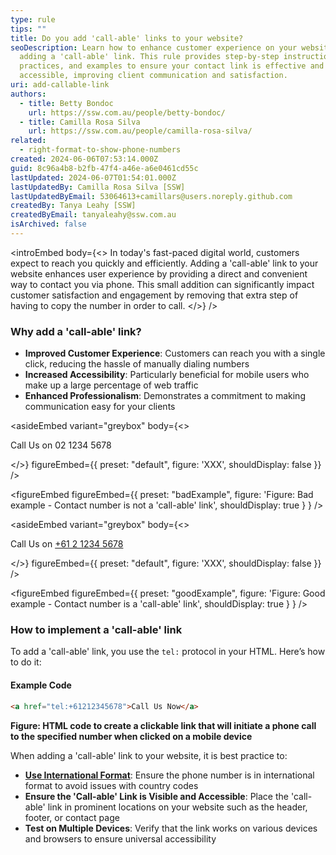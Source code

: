 ```yaml
---
type: rule
tips: ""
title: Do you add 'call-able' links to your website?
seoDescription: Learn how to enhance customer experience on your website by
  adding a 'call-able' link. This rule provides step-by-step instructions, best
  practices, and examples to ensure your contact link is effective and
  accessible, improving client communication and satisfaction.
uri: add-callable-link
authors:
  - title: Betty Bondoc
    url: https://ssw.com.au/people/betty-bondoc/
  - title: Camilla Rosa Silva
    url: https://ssw.com.au/people/camilla-rosa-silva/
related:
  - right-format-to-show-phone-numbers
created: 2024-06-06T07:53:14.000Z
guid: 8c96a4b8-b2fb-47f4-a46e-a6e0461cd55c
lastUpdated: 2024-06-07T01:54:01.000Z
lastUpdatedBy: Camilla Rosa Silva [SSW]
lastUpdatedByEmail: 53064613+camillars@users.noreply.github.com
createdBy: Tanya Leahy [SSW]
createdByEmail: tanyaleahy@ssw.com.au
isArchived: false
---
```

<introEmbed
  body={<>
In today's fast-paced digital world, customers expect to reach you quickly and efficiently. Adding a 'call-able' link to your website enhances user experience by providing a direct and convenient way to contact you via phone. This small addition can significantly impact customer satisfaction and engagement by removing that extra step of having to copy the number in order to call.
  </>}
/>
### Why add a 'call-able' link?

* **Improved Customer Experience**: Customers can reach you with a single click, reducing the hassle of manually dialing numbers
* **Increased Accessibility**: Particularly beneficial for mobile users who make up a large percentage of web traffic
* **Enhanced Professionalism**: Demonstrates a commitment to making communication easy for your clients

<asideEmbed
  variant="greybox"
  body={<>
    
Call Us on 02 1234 5678

  </>}
  figureEmbed={{
    preset: "default",
    figure: 'XXX',
    shouldDisplay: false
  }}
/>

<figureEmbed figureEmbed={{
  preset: "badExample",
  figure: 'Figure: Bad example - Contact number is not a \'call-able\' link',
  shouldDisplay: true
} } />


<asideEmbed
  variant="greybox"
  body={<>
    
Call Us on <a href="tel:+61212345678">+61 2 1234 5678</a>

  </>}
  figureEmbed={{
    preset: "default",
    figure: 'XXX',
    shouldDisplay: false
  }}
/>

<figureEmbed figureEmbed={{
  preset: "goodExample",
  figure: 'Figure: Good example - Contact number is a \'call-able\' link',
  shouldDisplay: true
} } />


### How to implement a 'call-able' link

To add a 'call-able' link, you use the `tel:` protocol in your HTML. Here’s how to do it:

#### Example Code

```html
<a href="tel:+61212345678">Call Us Now</a>
```

**Figure: HTML code to create a clickable link that will initiate a phone call to the specified number when clicked on a mobile device**

When adding a 'call-able' link to your website, it is best practice to:

* [**Use International Format**](/right-format-to-show-phone-numbers): Ensure the phone number is in international format to avoid issues with country codes
* **Ensure the 'Call-able' Link is Visible and Accessible**: Place the 'call-able' link in prominent locations on your website such as the header, footer, or contact page
* **Test on Multiple Devices**: Verify that the link works on various devices and browsers to ensure universal accessibility
